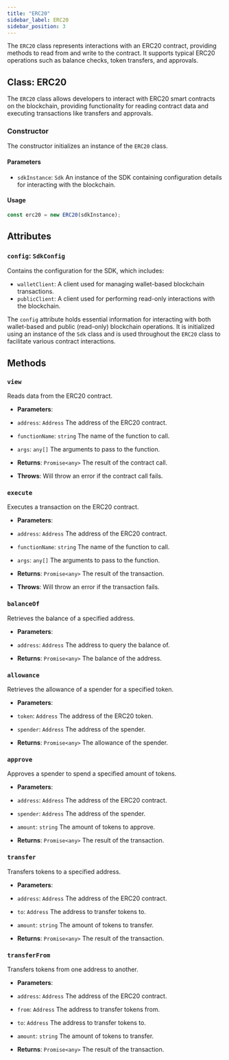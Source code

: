 ```yaml
---
title: "ERC20"
sidebar_label: ERC20
sidebar_position: 3
---
```


The `ERC20` class represents interactions with an ERC20 contract, providing methods to read from and write to the contract. It supports typical ERC20 operations such as balance checks, token transfers, and approvals.

## Class: ERC20

The `ERC20` class allows developers to interact with ERC20 smart contracts on the blockchain, providing functionality for reading contract data and executing transactions like transfers and approvals.

### Constructor

The constructor initializes an instance of the `ERC20` class.

#### Parameters

- `sdkInstance`: `Sdk`
An instance of the SDK containing configuration details for interacting with the blockchain.

#### Usage

```javascript
const erc20 = new ERC20(sdkInstance);
```

## Attributes

### `config`: `SdkConfig`

Contains the configuration for the SDK, which includes:

- `walletClient`: A client used for managing wallet-based blockchain transactions.
- `publicClient`: A client used for performing read-only interactions with the blockchain.

The `config` attribute holds essential information for interacting with both wallet-based and public (read-only) blockchain operations. It is initialized using an instance of the `Sdk` class and is used throughout the `ERC20` class to facilitate various contract interactions.


## Methods

### `view`

Reads data from the ERC20 contract.

- **Parameters**:
- `address`: `Address`
The address of the ERC20 contract.

- `functionName`: `string`
The name of the function to call.

- `args`: `any[]`
The arguments to pass to the function.

- **Returns**: `Promise<any>`
The result of the contract call.

- **Throws**:
Will throw an error if the contract call fails.

### `execute`

Executes a transaction on the ERC20 contract.

- **Parameters**:
- `address`: `Address`
The address of the ERC20 contract.

- `functionName`: `string`
The name of the function to call.

- `args`: `any[]`
The arguments to pass to the function.

- **Returns**: `Promise<any>`
The result of the transaction.

- **Throws**:
Will throw an error if the transaction fails.

### `balanceOf`

Retrieves the balance of a specified address.

- **Parameters**:
- `address`: `Address`
The address to query the balance of.

- **Returns**: `Promise<any>`
The balance of the address.

### `allowance`

Retrieves the allowance of a spender for a specified token.

- **Parameters**:
- `token`: `Address`
The address of the ERC20 token.

- `spender`: `Address`
The address of the spender.

- **Returns**: `Promise<any>`
The allowance of the spender.

### `approve`

Approves a spender to spend a specified amount of tokens.

- **Parameters**:
- `address`: `Address`
The address of the ERC20 contract.

- `spender`: `Address`
The address of the spender.

- `amount`: `string`
The amount of tokens to approve.

- **Returns**: `Promise<any>`
The result of the transaction.

### `transfer`

Transfers tokens to a specified address.

- **Parameters**:
- `address`: `Address`
The address of the ERC20 contract.

- `to`: `Address`
The address to transfer tokens to.

- `amount`: `string`
The amount of tokens to transfer.

- **Returns**: `Promise<any>`
The result of the transaction.

### `transferFrom`

Transfers tokens from one address to another.

- **Parameters**:
- `address`: `Address`
The address of the ERC20 contract.

- `from`: `Address`
The address to transfer tokens from.

- `to`: `Address`
The address to transfer tokens to.

- `amount`: `string`
The amount of tokens to transfer.

- **Returns**: `Promise<any>`
The result of the transaction.